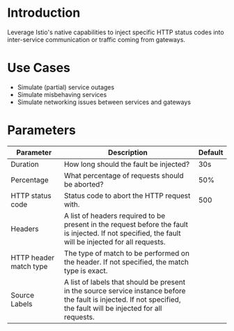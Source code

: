 # Introduction

Leverage Istio's native capabilities to inject specific HTTP status codes into inter-service communication or traffic coming from gateways.

# Use Cases

 - Simulate (partial) service outages
 - Simulate misbehaving services
 - Simulate networking issues between services and gateways

# Parameters

| Parameter              | Description                                                                                                                                                         | Default |
|------------------------|---------------------------------------------------------------------------------------------------------------------------------------------------------------------|---------|
| Duration               | How long should the fault be injected?                                                                                                                              | 30s     |
| Percentage             | What percentage of requests should be aborted?                                                                                                                      | 50%     |
| HTTP status code       | Status code to abort the HTTP request with.                                                                                                                         | 500     |
| Headers                | A list of headers required to be present in the request before the fault is injected. If not specified, the fault will be injected for all requests.                |         |
| HTTP header match type | The type of match to be performed on the header. If not specified, the match type is exact.                                                                         |         |
| Source Labels          | A list of labels that should be present in the source service instance before the fault is injected. If not specified, the fault will be injected for all requests. |         |

